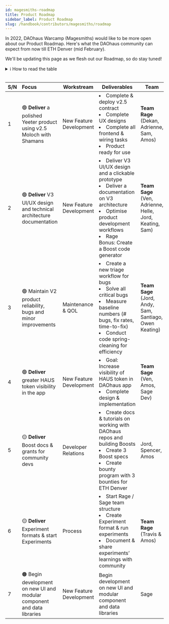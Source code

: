 ```yaml
---
id: magesmiths-roadmap
title: Product Roadmap
sidebar_label: Product Roadmap
slug: /handbook/contributors/magesmiths/roadmap
--- 
```



In 2022, DAOhaus Warcamp (Magesmiths) would like to be more open about our Product Roadmap. Here's what the DAOhaus community can expect from now till ETH Denver (mid February). 

We'll be updating this page as we flesh out our Roadmap, so do stay tuned! 

<details>
    <summary>ℹ️ How to read the table</summary>

The **Focus** areas are prioritised in the following manner: 
- 🟢 Must-haves: Today, we’re devoting resources towards them  
- 🟡 Should-haves: We’re allocating future resources to them
- 🟠 Good-to-have: No explicit resource allocations today

The **Teams** are split in the following manner
- **Team Rage** is a research team that hacks experimental projects. Uses short-term development and a disciplined approach to experiment design.  
- **Team Sage** designs and builds the app (and DAO tools) using Team Rage’s data. This team prizes long-term thinking, focus, and quality control above all else.

</details>   

<br/>

| S/N | Focus                                                                 | Workstream              | Deliverables                                                                                                                                                                                                     | Team                                                |
| --- |:--------------------------------------------------------------------- | ----------------------- | ---------------------------------------------------------------------------------------------------------------------------------------------------------------------------------------------------------------- | --------------------------------------------------- |
| 1   | 🟢  **Deliver** a polished Yeeter product using v2.5 Moloch with Shamans  | New Feature Development | <li>Complete & deploy v2.5 contract</li><li>Complete UX designs</li><li>Complete all frontend & wiring tasks</li><li>Product ready for use</li>                                                                  | **Team Rage** (Dekan, Adrienne, Sam, Amos)               |
| 2   | 🟢  **Deliver** V3 UI/UX design and technical architecture documentation | New Feature Development | <li>Deliver V3 UI/UX design and a clickable prototype</li> <li>Deliver a documentation on V3 architecture </li><li>Optimise product development workflows</li><li>Rage Bonus: Create a Boost code generator</li> | **Team Sage** (Ven, Adrienne, Helle, Jord, Keating, Sam) |
| 3   | 🟢  Maintain V2 product reliability, bugs and minor improvements      | Maintenance & QOL       | <li>Create a new triage workflow for bugs</li> <li>Solve all critical bugs</li><li>Measure baseline numbers (# bugs, fix rates, time-to-fix)</li><li>Conduct code spring-cleaning for efficiency</li>            | **Team Sage** (Jord, Andy, Sam, Santiago, Owen Keating)  |
| 4   | 🟢  **Deliver** greater HAUS token visibility in the app                  | New Feature Development | <li>Goal: Increase visibility of HAUS token in DAOhaus app</li><li>Complete design & implementation</li>                                                                                                         | **Team Sage** (Ven, Amos, Sage Dev)                      |
| 5   | 🟡  **Deliver** Boost docs & grants for community devs                    | Developer Relations     | <li>Create docs & tutorials on working with DAOhaus repos and building Boosts</li><li>Create 3 Boost specs</li><li>Create bounty program with 3 bounties for ETH Denver</li>                                     | Jord, Spencer, Amos                                 |
| 6   | 🟡  **Deliver** Experiment formats & start Experiments                    | Process                 | <li>Start Rage / Sage team structure</li><li>Create Experiment format & run experiments</li><li>Document & share experiments’ learnings with community</li>                                                      | **Team Rage** (Travis & Amos)                                       |
| 7   | 🟠  Begin development on new UI and modular component and data libraries                                                                      | New Feature Development                        |  Begin development on new UI and modular component and data libraries                                                                                                                                                                                                                |  Sage                                                   |



 

